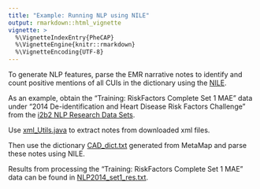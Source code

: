 ```yaml
---
title: "Example: Running NLP using NILE"
output: rmarkdown::html_vignette
vignette: >
  %\VignetteIndexEntry{PheCAP}
  %\VignetteEngine{knitr::rmarkdown}
  %\VignetteEncoding{UTF-8}
---
```


To generate NLP features, parse the EMR narrative notes to identify and count positive mentions of all CUIs in the dictionary using the [NILE](http://celehs.hms.harvard.edu/software/NILE/NILE_main.html). 

As an example, obtain the “Training: RiskFactors Complete Set 1 MAE” data under “2014 De-identification and Heart Disease Risk Factors Challenge” from the [i2b2 NLP Research Data Sets](https://www.i2b2.org/NLP/DataSets/Main.php). 

Use <a href="include/xml_Utils.java" download>xml_Utils.java</a> to extract notes from downloaded xml files. 

Then use the dictionary <a href="include/CAD_dict.txt" download>CAD_dict.txt</a> generated from MetaMap and parse these notes using NILE.

Results from processing the “Training: RiskFactors Complete Set 1 MAE” data can be found in <a href="include/NLP2014_set1_res.txt" download>NLP2014_set1_res.txt</a>. 
